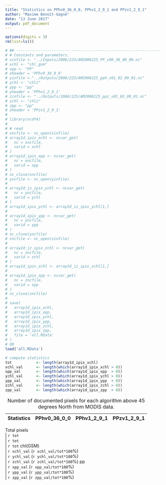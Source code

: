 ```yaml
---
title: "Statistics on PPhv0_36_0_0, PPhv1_2_9_1 and PPzv1_2_9_1"
author: "Maxime Benoît-Gagné"
date: "13 June 2017"
output: pdf_document
---
```


```r
options(digits = 3)
rm(list=ls())

# ## ------------------------------------------------------------------------
# # Constants and parameters.
# xinfile <- "../Inputs/2006/225/AM2006225_PP_v00_36_00_00.nc"
# xchl <- "chl_gsm"
# xpp <- "PP"
# xheader = 'PPhv0_36_0_0'
# yinfile <-"../Outputs/2006/225/AM2006225_pph_v01_02_09_01.nc"
# ychl <- "chlz"
# ypp <- "pp"
# yheader = 'PPhv1_2_9_1'
# zinfile <- "../Outputs/2006/225/AM2006225_ppz_v01_02_09_01.nc"
# zchl <- "chlz"
# zpp <- "pp"
# zheader = 'PPzv1_2_9_1'
# 
# library(ncdf4)
# 
# # read
# xncfile <- nc_open(xinfile)
# array1d_ipix_xchl <- ncvar_get(
#   nc = xncfile,
#   varid = xchl
# )
# array1d_ipix_xpp <- ncvar_get(
#   nc = xncfile,
#   varid = xpp
# )
# nc_close(xncfile)
# yncfile <- nc_open(yinfile)
# 
# array2d_iz_ipix_ychl <- ncvar_get(
#   nc = yncfile,
#   varid = ychl
# )
# array1d_ipix_ychl <- array2d_iz_ipix_ychl[1,]
# 
# array1d_ipix_ypp <- ncvar_get(
#   nc = yncfile,
#   varid = ypp
# )
# nc_close(yncfile)
# zncfile <- nc_open(zinfile)
# 
# array2d_iz_ipix_zchl <- ncvar_get(
#   nc = zncfile,
#   varid = zchl
# )
# array1d_ipix_zchl <- array2d_iz_ipix_zchl[1,]
# 
# array1d_ipix_zpp <- ncvar_get(
#   nc = zncfile,
#   varid = zpp
# )
# nc_close(zncfile)
# 
# save(
#   array1d_ipix_xchl,
#   array1d_ipix_xpp,
#   array1d_ipix_ychl,
#   array1d_ipix_ypp,
#   array1d_ipix_zchl,
#   array1d_ipix_zpp,
#   file = 'all.RData'
# )
# OR
load('all.RData')

# compute statistics
tot           <- length(array1d_ipix_xchl)
xchl_val      <- length(which(array1d_ipix_xchl > 0))
xpp_val       <- length(which(array1d_ipix_xpp  > 0))
ychl_val      <- length(which(array1d_ipix_ychl > 0))
ypp_val       <- length(which(array1d_ipix_ypp  > 0))
zchl_val      <- length(which(array1d_ipix_zchl > 0))
zpp_val       <- length(which(array1d_ipix_zpp  > 0))
```

Table: Number of documented pixels for each algorithm above 45 degrees North from MODIS data.

Statistics  | PPhv0_36_0_0 | PPhv1_2_9_1 | PPzv1_2_9_1
------------| ------------ | ----------- | -----------
Total pixels \
| `r tot` \
| `r tot` \
| `r tot`
chl(GSM)    \
| `r xchl_val` (`r xchl_val/tot*100`%) \
| `r ychl_val` (`r ychl_val/tot*100`%) \
| `r zchl_val` (`r zchl_val/tot*100`%)
pp \
| `r xpp_val` (`r xpp_val/tot*100`%) \
| `r ypp_val` (`r ypp_val/tot*100`%) \
| `r zpp_val` (`r zpp_val/tot*100`%)
